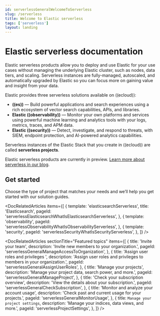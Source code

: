 ```yaml
---
id: serverlessGeneralWelcomeToServerless
slug: /serverless
title: Welcome to Elastic serverless
tags: ['serverless']
layout: landing
---
```


# Elastic serverless documentation <DocBadge template="technical preview" />

Elastic serverless products allow you to deploy and use Elastic for your use cases without managing the underlying Elastic cluster, 
such as nodes, data tiers, and scaling. Serverless instances are fully-managed, autoscaled, and automatically upgraded by Elastic so you can 
focus more on gaining value and insight from your data. 

Elastic provides three serverless solutions available on ((ecloud)):

- **((es))** &mdash; Build powerful applications and search experiences using a rich ecosystem of vector search capabilities, APIs, and libraries.
- **Elastic ((observability))** &mdash; Monitor your own platforms and services using powerful machine learning and analytics tools with your logs, metrics, traces, and APM data.
- **Elastic ((security))** &mdash; Detect, investigate, and respond to threats, with SIEM, endpoint protection, and AI-powered analytics capabilities.

Serverless instances of the Elastic Stack that you create in ((ecloud)) are called **serverless projects**.

Elastic serverless products are currently in preview. [Learn more about serverless in our blog](https://www.elastic.co/blog/elastic-serverless-architecture).

<div className="spacing-div" style={{ blockSize: 5 }} />

## Get started

Choose the type of project that matches your needs and we’ll help you get started with our solution guides.

<DocRelatedArticles
  items={[
    {
      template: 'elasticsearchServerless',
      title: 'Elasticsearch',
      pageId: 'serverlessElasticsearchWhatIsElasticsearchServerless',
    },
    {
      template: 'observability',
      pageId: 'serverlessObservabilityWhatIsObservabilityServerless',
    },
    {
      template: 'security',
      pageId: 'serverlessSecurityWhatIsSecurityServerless',
    },
  ]}
/>

<DocRelatedArticles
  sectionTitle="Featured topics"
  items={[
    {
      title: 'Invite your team',
      description: 'Invite new members to your organization.',
      pageId: 'serverlessGeneralManageAccessToOrganization',
    },
    {
      title: 'Assign user roles and privileges ',
      description: 'Assign user roles and privileges to members in your organization.',
      pageId: 'serverlessGeneralAssignUserRoles',
    },
    {
      title: 'Manage your projects',
      description: 'Manage your project data, search power, and more.',
      pageId: 'serverlessGeneralManageProject',
    },
    {
      title: 'Check your subscription overview',
      description: 'View the details about your subscription.',
      pageId: 'serverlessGeneralCheckSubscription',
    },
    {
      title: 'Monitor and analyze your account usage',
      description: 'Check past and current usage for your projects.',
      pageId: 'serverlessGeneralMonitorUsage',
    },
    {
      title: `Manage your project settings`,
      description: 'Manage your indices, data views, and more.',
      pageId: 'serverlessProjectSettings',
    },
  ]}
/>
